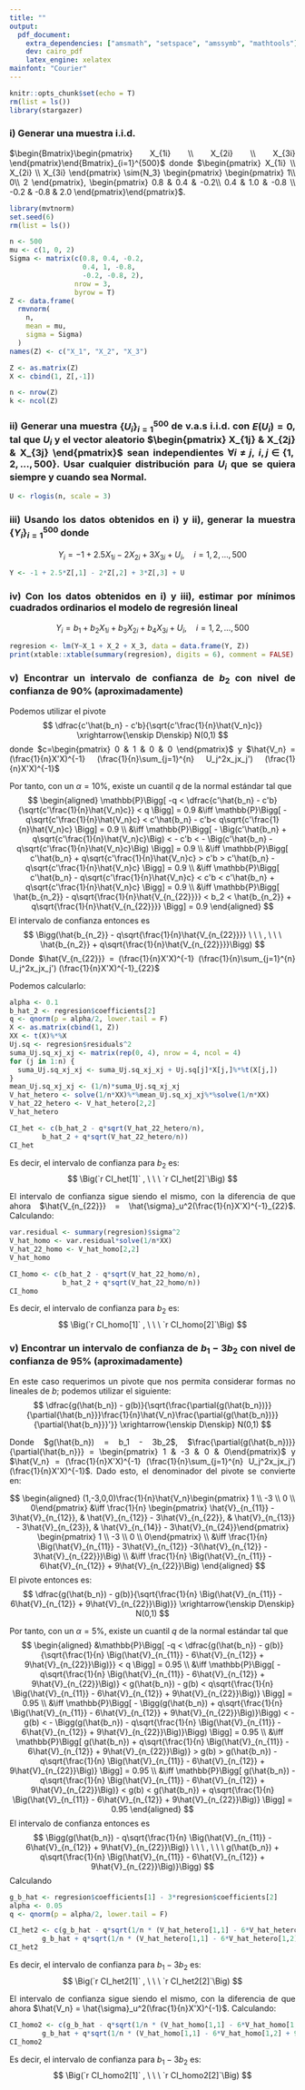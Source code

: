```yaml
---
title: ""
output: 
  pdf_document:
    extra_dependencies: ["amsmath", "setspace", "amssymb", "mathtools"]
    dev: cairo_pdf
    latex_engine: xelatex
mainfont: "Courier"
---
```


```{=html}
<style>
body {
text-align: justify}
</style>
```
```r
knitr::opts_chunk$set(echo = T)
rm(list = ls())
library(stargazer)
```

### i) Generar una muestra i.i.d. 
$\begin{Bmatrix}\begin{pmatrix} X_{1i} \\ X_{2i} \\ X_{3i} \end{pmatrix}\end{Bmatrix}_{i=1}^{500}$ donde $\begin{pmatrix} X_{1i} \\ X_{2i} \\ X_{3i} \end{pmatrix} \sim{N_3} \begin{pmatrix} \begin{pmatrix} 1\\ 0\\ 2 \end{pmatrix}, \begin{pmatrix} 0.8 & 0.4 & -0.2\\ 0.4 & 1.0 & -0.8 \\ -0.2 & -0.8 & 2.0 \end{pmatrix}\end{pmatrix}$.

```r
library(mvtnorm)
set.seed(6)
rm(list = ls())

n <- 500
mu <- c(1, 0, 2)
Sigma <- matrix(c(0.8, 0.4, -0.2,
                  0.4, 1, -0.8,
                  -0.2, -0.8, 2),
                nrow = 3,
                byrow = T)
Z <- data.frame(
  rmvnorm(
    n,
    mean = mu,
    sigma = Sigma)
  )
names(Z) <- c("X_1", "X_2", "X_3")

Z <- as.matrix(Z)
X <- cbind(1, Z[,-1])

n <- nrow(Z)
k <- ncol(Z)
```


\onehalfspacing

### ii) Generar una muestra $\{U_i\}_{i=1}^{500}$ de v.a.s i.i.d. con $E(U_i) = 0$, tal que $U_i$ y el vector aleatorio $\begin{pmatrix} X_{1j} & X_{2j} & X_{3j} \end{pmatrix}$ sean independientes $\forall i \neq j$, $i, j \in \{1, 2, \ldots, 500\}$. Usar cualquier distribución para $U_i$ que se quiera siempre y cuando \textbf{no} sea Normal.

```r
U <- rlogis(n, scale = 3)
```

### iii) Usando los datos obtenidos en i) y ii), generar la muestra $\{Y_i\}_{i=1}^500$ donde 
$$
Y_i = -1 + 2.5X_{1i} - 2X_{2i} + 3X_{3i} + U_i, \quad i = 1, 2, \dots, 500
$$
```r
Y <- -1 + 2.5*Z[,1] - 2*Z[,2] + 3*Z[,3] + U
```

### iv) Con los datos obtenidos en i) y iii), estimar por mínimos cuadrados ordinarios el modelo de regresión lineal
$$
Y_i = b_1 + b_2X_{1i} + b_3X_{2i} + b_4X_{3i} + U_i, \quad i = 1, 2, \dots, 500
$$
```r
regresion <- lm(Y~X_1 + X_2 + X_3, data = data.frame(Y, Z))
print(xtable::xtable(summary(regresion), digits = 6), comment = FALSE)
```
### v) Encontrar un intervalo de confianza de $b_2$ con nivel de confianza de 90% (aproximadamente)

\begin{itemize}
  \item[a)] Sin suponer homocedasticidad
\end{itemize}

Podemos utilizar el pivote
$$
\dfrac{c'\hat{b_n} - c'b}{\sqrt{c'\frac{1}{n}\hat{V_n}c}} \xrightarrow{\enskip D\enskip} N(0,1)
$$
donde $c=\begin{pmatrix} 0 & 1 & 0 & 0 \end{pmatrix}$ y $\hat{V_n} = (\frac{1}{n}X'X)^{-1} (\frac{1}{n}\sum_{j=1}^{n} U_j^2x_jx_j') (\frac{1}{n}X'X)^{-1}$

Por tanto, con un $\alpha=10\%$, existe un cuantil $q$ de la normal estándar tal que
$$
\begin{aligned}
  \mathbb{P}\Bigg[ -q < \dfrac{c'\hat{b_n} - c'b}{\sqrt{c'\frac{1}{n}\hat{V_n}c}} < q \Bigg] = 0.9
  &\iff
  \mathbb{P}\Bigg[ -q\sqrt{c'\frac{1}{n}\hat{V_n}c} < c'\hat{b_n} - c'b< q\sqrt{c'\frac{1}{n}\hat{V_n}c} \Bigg] = 0.9 \\
  &\iff
  \mathbb{P}\Bigg[ - \Big(c'\hat{b_n} + q\sqrt{c'\frac{1}{n}\hat{V_n}c}\Big) <  - c'b < - \Big(c'\hat{b_n} - q\sqrt{c'\frac{1}{n}\hat{V_n}c}\Big) \Bigg] = 0.9 \\
  &\iff
  \mathbb{P}\Bigg[ c'\hat{b_n} + q\sqrt{c'\frac{1}{n}\hat{V_n}c} > c'b > c'\hat{b_n} - q\sqrt{c'\frac{1}{n}\hat{V_n}c} \Bigg] = 0.9 \\
  &\iff
  \mathbb{P}\Bigg[ c'\hat{b_n} - q\sqrt{c'\frac{1}{n}\hat{V_n}c} < c'b < c'\hat{b_n} + q\sqrt{c'\frac{1}{n}\hat{V_n}c} \Bigg] = 0.9 \\
  &\iff
  \mathbb{P}\Bigg[ \hat{b_{n_2}} - q\sqrt{\frac{1}{n}\hat{V_{n_{22}}}} < b_2 < \hat{b_{n_2}} + q\sqrt{\frac{1}{n}\hat{V_{n_{22}}}} \Bigg] = 0.9
\end{aligned}
$$
El intervalo de confianza entonces es
$$
\Bigg(\hat{b_{n_2}} - q\sqrt{\frac{1}{n}\hat{V_{n_{22}}}} \ \ \ , \ \ \ \hat{b_{n_2}} + q\sqrt{\frac{1}{n}\hat{V_{n_{22}}}}\Bigg)
$$
Donde $\hat{V_{n_{22}}} = (\frac{1}{n}X'X)^{-1} (\frac{1}{n}\sum_{j=1}^{n} U_j^2x_jx_j') (\frac{1}{n}X'X)^{-1}_{22}$

Podemos calcularlo:
```r
alpha <- 0.1
b_hat_2 <- regresion$coefficients[2]
q <- qnorm(p = alpha/2, lower.tail = F)
X <- as.matrix(cbind(1, Z))
XX <- t(X)%*%X
Uj.sq <- regresion$residuals^2
suma_Uj.sq_xj_xj <- matrix(rep(0, 4), nrow = 4, ncol = 4)
for (j in 1:n) {
  suma_Uj.sq_xj_xj <- suma_Uj.sq_xj_xj + Uj.sq[j]*X[j,]%*%t(X[j,])
}
mean_Uj.sq_xj_xj <- (1/n)*suma_Uj.sq_xj_xj
V_hat_hetero <- solve(1/n*XX)%*%mean_Uj.sq_xj_xj%*%solve(1/n*XX)
V_hat_22_hetero <- V_hat_hetero[2,2]
V_hat_hetero

CI_het <- c(b_hat_2 - q*sqrt(V_hat_22_hetero/n),
        b_hat_2 + q*sqrt(V_hat_22_hetero/n))
CI_het
```
Es decir, el intervalo de confianza para $b_2$ \underline{sin suponer homocedasticidad} es:
$$
\Big(`r CI_het[1]` , \ \ \ `r CI_het[2]`\Big)
$$
\begin{itemize}
  \item[b)] Suponiendo homocedasticidad
\end{itemize}
El intervalo de confianza sigue siendo el mismo, con la diferencia de que ahora $\hat{V_{n_{22}}} = \hat{\sigma}_u^2(\frac{1}{n}X'X)^{-1}_{22}$.
Calculando:
```r
var.residual <- summary(regresion)$sigma^2
V_hat_homo <- var.residual*solve(1/n*XX)
V_hat_22_homo <- V_hat_homo[2,2]
V_hat_homo

CI_homo <- c(b_hat_2 - q*sqrt(V_hat_22_homo/n),
             b_hat_2 + q*sqrt(V_hat_22_homo/n))
CI_homo
```
Es decir, el intervalo de confianza para $b_2$ \underline{suponiendo homocedasticidad} es:
$$
\Big(`r CI_homo[1]` , \ \ \ `r CI_homo[2]`\Big)
$$

### v) Encontrar un intervalo de confianza de $b_1 - 3b_2$ con nivel de confianza de 95% (aproximadamente)

\begin{itemize}
  \item[a)] Sin suponer homocedasticidad
\end{itemize}

En este caso requerimos un pivote que nos permita considerar formas no lineales de $b$; podemos utilizar el siguiente:
$$
\dfrac{g(\hat{b_n}) - g(b)}{\sqrt{\frac{\partial{g(\hat{b_n})}}{\partial{\hat{b_n}}}\frac{1}{n}\hat{V_n}\frac{\partial{g(\hat{b_n})}}{\partial{\hat{b_n}}}'}} \xrightarrow{\enskip D\enskip} N(0,1)
$$

Donde $g(\hat{b_n}) = b_1 - 3b_2$, $\frac{\partial{g(\hat{b_n})}}{\partial{\hat{b_n}}} = \begin{pmatrix} 1 & -3 & 0 & 0\end{pmatrix}$ y $\hat{V_n} = (\frac{1}{n}X'X)^{-1} (\frac{1}{n}\sum_{j=1}^{n} U_j^2x_jx_j') (\frac{1}{n}X'X)^{-1}$. Dado esto, el denominador del pivote se convierte en:

$$
\begin{aligned}
  (1,-3,0,0)\frac{1}{n}\hat{V_n}\begin{pmatrix} 1 \\ -3 \\ 0 \\ 0\end{pmatrix}
  &\iff
  \frac{1}{n} \begin{pmatrix} \hat{V}_{n_{11}} - 3\hat{V}_{n_{12}}, & \hat{V}_{n_{12}} - 3\hat{V}_{n_{22}}, & \hat{V}_{n_{13}} - 3\hat{V}_{n_{23}}, & \hat{V}_{n_{14}} - 3\hat{V}_{n_{24}}\end{pmatrix} \begin{pmatrix} 1 \\ -3 \\ 0 \\ 0\end{pmatrix} \\
  &\iff
  \frac{1}{n} \Big(\hat{V}_{n_{11}} - 3\hat{V}_{n_{12}} -3(\hat{V}_{n_{12}} - 3\hat{V}_{n_{22}})\Big) \\
  &\iff
  \frac{1}{n} \Big(\hat{V}_{n_{11}} - 6\hat{V}_{n_{12}} + 9\hat{V}_{n_{22}}\Big)
\end{aligned}
$$
El pivote entonces es:
$$
\dfrac{g(\hat{b_n}) - g(b)}{\sqrt{\frac{1}{n} \Big(\hat{V}_{n_{11}} - 6\hat{V}_{n_{12}} + 9\hat{V}_{n_{22}}\Big)}} \xrightarrow{\enskip D\enskip} N(0,1)
$$

Por tanto, con un $\alpha=5\%$, existe un cuantil $q$ de la normal estándar tal que
$$
\begin{aligned}
  &\mathbb{P}\Bigg[ -q < \dfrac{g(\hat{b_n}) - g(b)}{\sqrt{\frac{1}{n} \Big(\hat{V}_{n_{11}} - 6\hat{V}_{n_{12}} + 9\hat{V}_{n_{22}}\Big)}} < q \Bigg] = 0.95 \\
  &\iff
  \mathbb{P}\Bigg[ -q\sqrt{\frac{1}{n} \Big(\hat{V}_{n_{11}} - 6\hat{V}_{n_{12}} + 9\hat{V}_{n_{22}}\Big)} < g(\hat{b_n}) - g(b) < q\sqrt{\frac{1}{n} \Big(\hat{V}_{n_{11}} - 6\hat{V}_{n_{12}} + 9\hat{V}_{n_{22}}\Big)} \Bigg] = 0.95 \\
  &\iff
  \mathbb{P}\Bigg[ - \Bigg(g(\hat{b_n}) + q\sqrt{\frac{1}{n} \Big(\hat{V}_{n_{11}} - 6\hat{V}_{n_{12}} + 9\hat{V}_{n_{22}}\Big)}\Bigg) <  - g(b) < - \Bigg(g(\hat{b_n}) - q\sqrt{\frac{1}{n} \Big(\hat{V}_{n_{11}} - 6\hat{V}_{n_{12}} + 9\hat{V}_{n_{22}}\Big)}\Bigg) \Bigg] = 0.95 \\
  &\iff
  \mathbb{P}\Bigg[ g(\hat{b_n}) + q\sqrt{\frac{1}{n} \Big(\hat{V}_{n_{11}} - 6\hat{V}_{n_{12}} + 9\hat{V}_{n_{22}}\Big)} > g(b) > g(\hat{b_n}) - q\sqrt{\frac{1}{n} \Big(\hat{V}_{n_{11}} - 6\hat{V}_{n_{12}} + 9\hat{V}_{n_{22}}\Big)} \Bigg] = 0.95 \\
  &\iff
  \mathbb{P}\Bigg[ g(\hat{b_n}) - q\sqrt{\frac{1}{n} \Big(\hat{V}_{n_{11}} - 6\hat{V}_{n_{12}} + 9\hat{V}_{n_{22}}\Big)} < g(b) < g(\hat{b_n}) + q\sqrt{\frac{1}{n} \Big(\hat{V}_{n_{11}} - 6\hat{V}_{n_{12}} + 9\hat{V}_{n_{22}}\Big)} \Bigg] = 0.95
\end{aligned}
$$
El intervalo de confianza entonces es
$$
\Bigg(g(\hat{b_n}) - q\sqrt{\frac{1}{n} \Big(\hat{V}_{n_{11}} - 6\hat{V}_{n_{12}} + 9\hat{V}_{n_{22}}\Big)} \ \ \ , \ \ \ g(\hat{b_n}) + q\sqrt{\frac{1}{n} \Big(\hat{V}_{n_{11}} - 6\hat{V}_{n_{12}} + 9\hat{V}_{n_{22}}\Big)}\Bigg)
$$
Calculando
```r
g_b_hat <- regresion$coefficients[1] - 3*regresion$coefficients[2]
alpha <- 0.05
q <- qnorm(p = alpha/2, lower.tail = F)

CI_het2 <- c(g_b_hat - q*sqrt(1/n * (V_hat_hetero[1,1] - 6*V_hat_hetero[1,2] + 9*V_hat_hetero[2,2])),
        g_b_hat + q*sqrt(1/n * (V_hat_hetero[1,1] - 6*V_hat_hetero[1,2] + 9*V_hat_hetero[2,2])))
CI_het2
```
Es decir, el intervalo de confianza para $b_1 - 3b_2$ \underline{sin suponer homocedasticidad} es:
$$
\Big(`r CI_het2[1]` , \ \ \ `r CI_het2[2]`\Big)
$$
\begin{itemize}
  \item[b)] Suponiendo homocedasticidad
\end{itemize}

El intervalo de confianza sigue siendo el mismo, con la diferencia de que ahora $\hat{V_n} = \hat{\sigma}_u^2(\frac{1}{n}X'X)^{-1}$.
Calculando:
```r
CI_homo2 <- c(g_b_hat - q*sqrt(1/n * (V_hat_homo[1,1] - 6*V_hat_homo[1,2] + 9*V_hat_homo[2,2])),
        g_b_hat + q*sqrt(1/n * (V_hat_homo[1,1] - 6*V_hat_homo[1,2] + 9*V_hat_homo[2,2])))
CI_homo2
```
Es decir, el intervalo de confianza para $b_1 - 3b_2$ \underline{suponiendo homocedasticidad} es:
$$
\Big(`r CI_homo2[1]` , \ \ \ `r CI_homo2[2]`\Big)
$$